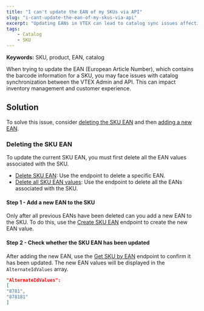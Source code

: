 ```yaml
---
title: "I can't update the EAN of my SKUs via API"
slug: "i-cant-update-the-ean-of-my-skus-via-api"
excerpt: "Updating EANs in VTEX can lead to catalog sync issues affecting inventory."
tags:
    - Catalog
    - SKU
---
```


**Keywords:** SKU, product, EAN, catalog

When trying to update the EAN (European Article Number), which contains the barcode information for a SKU, you may face issues with catalog synchronization between the VTEX Admin and API. This can impact inventory management and customer experience.

## Solution

To solve this issue, consider [deleting the SKU EAN](#deleting-the-sku-ean) and then [adding a new EAN](#step-1---add-a-new-ean-to-the-sku).

### Deleting the SKU EAN

To update the current SKU EAN, you must first delete all the EAN values associated with the SKU.

- [Delete SKU EAN](https://developers.vtex.com/docs/api-reference/catalog-api#delete-/api/catalog/pvt/stockkeepingunit/-skuId-/ean/-ean-): Use the endpoint to delete a specific EAN.
- [Delete all SKU EAN values](https://developers.vtex.com/docs/api-reference/catalog-api#delete-/api/catalog/pvt/stockkeepingunit/-skuId-/ean): Use the endpoint to delete all the EANs associated with the SKU.

#### Step 1 - Add a new EAN to the SKU

Only after all previous EANs have been deleted can you add a new EAN to the SKU. To do this, use the [Create SKU EAN](https://developers.vtex.com/docs/api-reference/catalog-api#post-/api/catalog/pvt/stockkeepingunit/-skuId-/ean/-ean-) endpoint to create the new EAN value.

#### Step 2 - Check whether the SKU EAN has been updated

After adding the new EAN, use the [Get SKU by EAN](https://developers.vtex.com/docs/api-reference/catalog-api#get-/api/catalog_system/pvt/sku/stockkeepingunitbyean/-ean-) endpoint to confirm it has been updated. The new EAN values will be displayed in the `AlternateIdValues` array.

```json
"AlternateIdValues":
[
"8781",
"878181"
]
```
